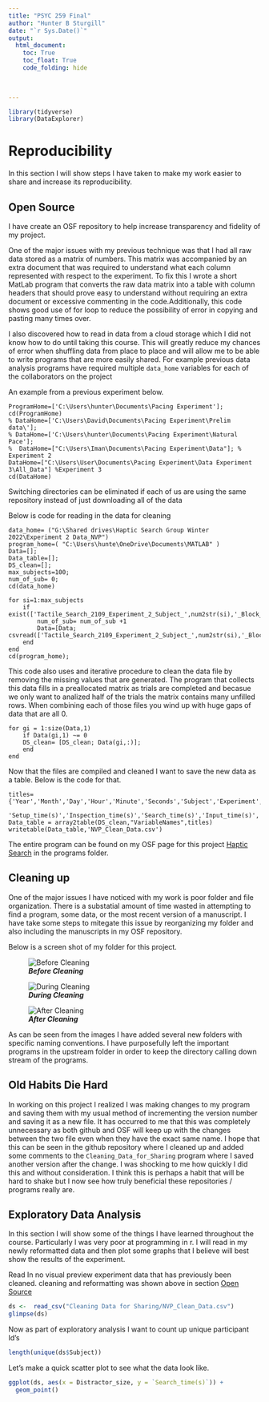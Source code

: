 ```yaml
---
title: "PSYC 259 Final"
author: "Hunter B Sturgill"
date: "`r Sys.Date()`"
output: 
  html_document:
    toc: True
    toc_float: True
    code_folding: hide
    
    

---
```


```r
library(tidyverse)
library(DataExplorer)

```
# Reproducibility 
In this section I will show steps I have taken to make my work easier to share
and increase its reproducibility.

##  Open Source 
I have create an OSF repository to help increase transparency and fidelity of 
my project. 

One of the major issues with my previous technique was that I had all raw data 
stored as a matrix of numbers. This matrix was accompanied by an extra document 
that was required to understand what each column represented with respect to the
experiment. To fix this I wrote a short MatLab program that converts the raw data matrix
into a table with column headers that should prove easy to understand without 
requiring an extra document or excessive commenting in the code.Additionally, this 
code shows good use of for loop to reduce the possibility of error in copying and 
pasting many times over. 

I also discovered how to read in data from a cloud storage which I did not know how
to do until taking this course. This will greatly reduce my chances of error when shuffling 
data from place to place and will allow me to be able to write programs that are more easily shared. 
For example previous data analysis programs have required multiple `data_home` variables for each of the collaborators on the project 

An example from a previous experiment below. 
```
ProgramHome=['C:\Users\hunter\Documents\Pacing Experiment'];
cd(ProgramHome)
% DataHome=['C:\Users\David\Documents\Pacing Experiment\Prelim data\'];
% DataHome=['C:\Users\hunter\Documents\Pacing Experiment\Natural Pace'];
%  DataHome=["C:\Users\Iman\Documents\Pacing Experiment\Data"]; % Experiment 2
DataHome=["C:\Users\User\Documents\Pacing Experiment\Data Experiment 3\All_Data"] %Experiment 3
cd(DataHome)
```
Switching directories can be eliminated if each of us are using the same repository instead of just downloading all of the data 


Below is code for reading in the data for cleaning

```
data_home= ("G:\Shared drives\Haptic Search Group Winter 2022\Experiment 2 Data_NVP")
program_home=( "C:\Users\hunte\OneDrive\Documents\MATLAB" )
Data=[];
Data_table=[];
DS_clean=[];
max_subjects=100;
num_of_sub= 0;
cd(data_home)

for si=1:max_subjects
    if exist(['Tactile_Search_2109_Experiment_2_Subject_',num2str(si),'_Block_2.csv'])
        num_of_sub= num_of_sub +1
        Data=[Data; csvread(['Tactile_Search_2109_Experiment_2_Subject_',num2str(si),'_Block_2.csv'])];
    end
end
cd(program_home);

```

This code also uses and iterative procedure to clean the data file by removing the missing
values that are generated. The program that collects this data fills in a preallocated matrix
as trials are completed and becasue we only want to analized half of the trials the matrix contains many unfilled rows. When combining each of those files you wind up with huge gaps of 
data that are all 0. 

```
for gi = 1:size(Data,1)
    if Data(gi,1) ~= 0 
    DS_clean= [DS_clean; Data(gi,:)];
    end
end
```
Now that the files are compiled and cleaned I want to save the new data as a table. 
Below is the code for that. 

```
titles= {'Year','Month','Day','Hour','Minute','Seconds','Subject','Experiment','Trial','Distractor_num','Distractor_size',...
    'Setup_time(s)','Inspection_time(s)','Search_time(s)','Input_time(s)','Accuracy'}
Data_table = array2table(DS_clean,"VariableNames",titles)
writetable(Data_table,'NVP_Clean_Data.csv')

```
The entire program can be found on my OSF page for this project [Haptic Search](https://osf.io/t23g4/?view_only=8540c0350e67422a9d49afd39c901c63)
in the programs folder. 


##  Cleaning up

One of the major issues I have noticed with my work is poor folder and file organization. 
There is a substatial amount of time wasted in attempting to find a program, some data, or 
the most recent version of a manuscript. I have take some steps to mitegate this issue 
by reorganizing my folder and also including the manuscripts in my OSF repository. 

Below is a screen shot of my folder for this project.

![***Before Cleaning***](Images\Haptic_Search_Folder_before.jpg)



![***During Cleaning*** ](Images\Haptic_Search_Folder_During.jpg)

 

![***After Cleaning***](Images\Haptic_Search_Folder_after.jpg)

As can be seen from the images I have added several new folders with specific 
naming conventions. I have purposefully left the important programs in the upstream 
folder in order to keep the directory calling down stream of the programs. 


##  Old Habits Die Hard 

In working on this project I realized I was making changes to my program and saving them with my usual method of incrementing the version number and saving it as a new file. It has occurred to me that this was completely unnecessary as both github and OSF will keep up with the changes between the two file even when they have the exact same name. 
I hope that this can be seen in the github repository where I cleaned up and added some comments to the `Cleaning_Data_for_Sharing` program where I saved another version after the change. I was shocking to me how quickly I did this and without consideration.
I think this is perhaps a habit that will be hard to shake but I now see how truly beneficial these repositories / programs really are. 


##  Exploratory Data Analysis 

In this section I will show some of the things I have learned throughout the course.
Particularly I was very poor at programming in r. 
I will read in my newly reformatted data and then plot some graphs that I believe will 
best show the results of the experiment. 



Read In no visual preview experiment data that has previously been cleaned. 
cleaning and reformatting was shown above in section [Open Source](#open-source)

```r
ds <-  read_csv("Cleaning Data for Sharing/NVP_Clean_Data.csv")
glimpse(ds)
```

Now as part of exploratory analysis I want to count up unique participant Id's 

```r
length(unique(ds$Subject))

```


Let's make a quick scatter plot to see what the data look like. 

```r
ggplot(ds, aes(x = Distractor_size, y = `Search_time(s)`)) + 
  geom_point()

```





